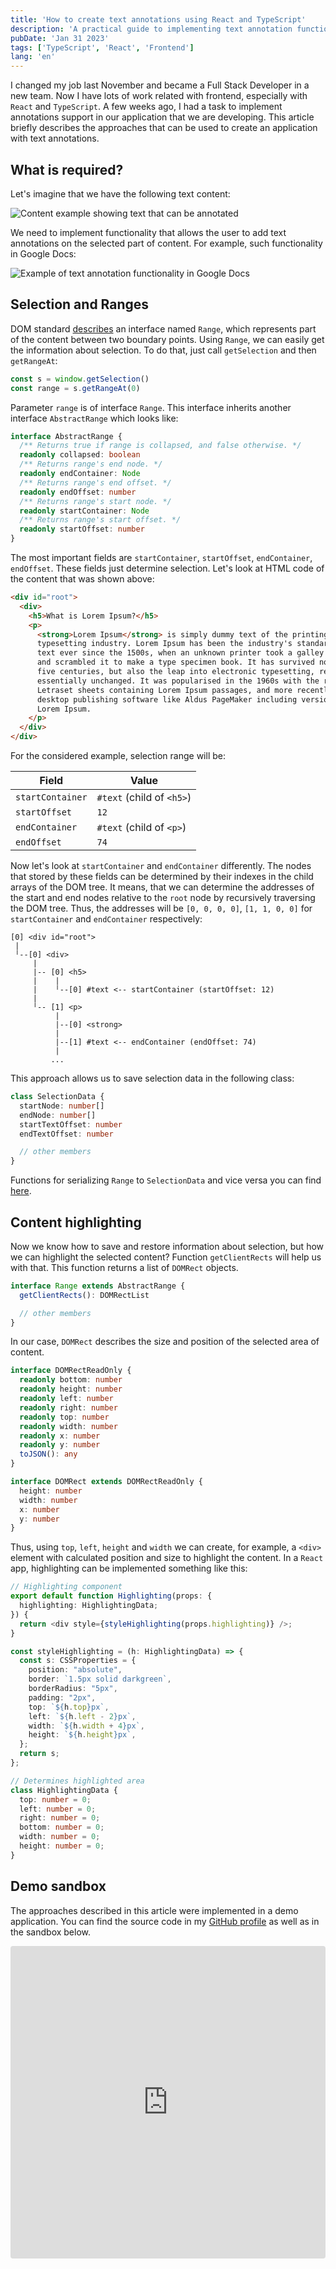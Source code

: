 ```yaml
---
title: 'How to create text annotations using React and TypeScript'
description: 'A practical guide to implementing text annotation functionality in React applications using TypeScript, with examples of selection handling and content highlighting'
pubDate: 'Jan 31 2023'
tags: ['TypeScript', 'React', 'Frontend']
lang: 'en'
---
```



I changed my job last November and became a Full Stack Developer in a new team. Now I have lots of work related with frontend, especially with `React` and `TypeScript`. A few weeks ago, I had a task to implement annotations support in our application that we are developing. This article briefly describes the approaches that can be used to create an application with text annotations.

## What is required?

Let's imagine that we have the following text content:

<Image src={image01} alt="Content example showing text that can be annotated" />

We need to implement functionality that allows the user to add text annotations on the selected part of content. For example, such functionality in Google Docs:

<Image
  src={image02}
  alt="Example of text annotation functionality in Google Docs"
/>

## Selection and Ranges

DOM standard [describes](https://dom.spec.whatwg.org/#ranges) an interface named `Range`, which represents part of the content between two boundary points. Using `Range`, we can easily get the information about selection. To do that, just call `getSelection` and then `getRangeAt`:

```typescript
const s = window.getSelection()
const range = s.getRangeAt(0)
```

Parameter `range` is of interface `Range`. This interface inherits another interface `AbstractRange` which looks like:

```typescript
interface AbstractRange {
  /** Returns true if range is collapsed, and false otherwise. */
  readonly collapsed: boolean
  /** Returns range's end node. */
  readonly endContainer: Node
  /** Returns range's end offset. */
  readonly endOffset: number
  /** Returns range's start node. */
  readonly startContainer: Node
  /** Returns range's start offset. */
  readonly startOffset: number
}
```

The most important fields are `startContainer`, `startOffset`, `endContainer`, `endOffset`. These fields just determine selection. Let's look at HTML code of the content that was shown above:

```html
<div id="root">
  <div>
    <h5>What is Lorem Ipsum?</h5>
    <p>
      <strong>Lorem Ipsum</strong> is simply dummy text of the printing and
      typesetting industry. Lorem Ipsum has been the industry's standard dummy
      text ever since the 1500s, when an unknown printer took a galley of type
      and scrambled it to make a type specimen book. It has survived not only
      five centuries, but also the leap into electronic typesetting, remaining
      essentially unchanged. It was popularised in the 1960s with the release of
      Letraset sheets containing Lorem Ipsum passages, and more recently with
      desktop publishing software like Aldus PageMaker including versions of
      Lorem Ipsum.
    </p>
  </div>
</div>
```

For the considered example, selection range will be:

| Field            | Value                     |
| ---------------- | ------------------------- |
| `startContainer` | `#text` (child of `<h5>`) |
| `startOffset`    | `12`                      |
| `endContainer`   | `#text` (child of `<p>`)  |
| `endOffset`      | `74`                      |

Now let's look at `startContainer` and `endContainer` differently. The nodes that stored by these fields can be determined by their indexes in the child arrays of the DOM tree. It means, that we can determine the addresses of the start and end nodes relative to the `root` node by recursively traversing the DOM tree. Thus, the addresses will be `[0, 0, 0, 0]`, `[1, 1, 0, 0]` for `startContainer` and `endContainer` respectively:

```text
[0] <div id="root">
 |
 ╵--[0] <div>
     |
     |-- [0] <h5>
     |    |
     |    ╵--[0] #text <-- startContainer (startOffset: 12)
     |
     ╵-- [1] <p>
          |
          |--[0] <strong>
          |
          |--[1] #text <-- endContainer (endOffset: 74)
          |
         ...
```

This approach allows us to save selection data in the following class:

```typescript
class SelectionData {
  startNode: number[]
  endNode: number[]
  startTextOffset: number
  endTextOffset: number

  // other members
}
```

Functions for serializing `Range` to `SelectionData` and vice versa you can find [here](https://github.com/alexeyfv/react-html-annotations/blob/main/src/hooks/useSelection.ts).

## Content highlighting

Now we know how to save and restore information about selection, but how we can highlight the selected content? Function `getClientRects` will help us with that. This function returns a list of `DOMRect` objects.

```typescript
interface Range extends AbstractRange {
  getClientRects(): DOMRectList

  // other members
}
```

In our case, `DOMRect` describes the size and position of the selected area of content.

```typescript
interface DOMRectReadOnly {
  readonly bottom: number
  readonly height: number
  readonly left: number
  readonly right: number
  readonly top: number
  readonly width: number
  readonly x: number
  readonly y: number
  toJSON(): any
}

interface DOMRect extends DOMRectReadOnly {
  height: number
  width: number
  x: number
  y: number
}
```

Thus, using `top`, `left`, `height` and `width` we can create, for example, a `<div>` element with calculated position and size to highlight the content. In a `React` app, highlighting can be implemented something like this:

```typescript
// Highlighting component
export default function Highlighting(props: {
  highlighting: HighlightingData;
}) {
  return <div style={styleHighlighting(props.highlighting)} />;
}

const styleHighlighting = (h: HighlightingData) => {
  const s: CSSProperties = {
    position: "absolute",
    border: `1.5px solid darkgreen`,
    borderRadius: "5px",
    padding: "2px",
    top: `${h.top}px`,
    left: `${h.left - 2}px`,
    width: `${h.width + 4}px`,
    height: `${h.height}px`,
  };
  return s;
};

// Determines highlighted area
class HighlightingData {
  top: number = 0;
  left: number = 0;
  right: number = 0;
  bottom: number = 0;
  width: number = 0;
  height: number = 0;
}
```

## Demo sandbox

The approaches described in this article were implemented in a demo application. You can find the source code in my [GitHub profile](https://github.com/alexeyfv/react-html-annotations) as well as in the sandbox below.

<iframe
  src="https://codesandbox.io/embed/wandering-water-3rum90?autoresize=1&fontsize=14&hidenavigation=1&theme=dark&view=preview"
  style="
    width: 100%;
    height: 500px;
    border: 0;
    border-radius: 4px;
    overflow: hidden;
  "
  title="react-html-annotations-sandbox"
  allow="accelerometer; ambient-light-sensor; camera; encrypted-media; geolocation; gyroscope; hid; microphone; midi; payment; usb; vr; xr-spatial-tracking"
  sandbox="allow-forms allow-modals allow-popups allow-presentation allow-same-origin allow-scripts"
></iframe>
